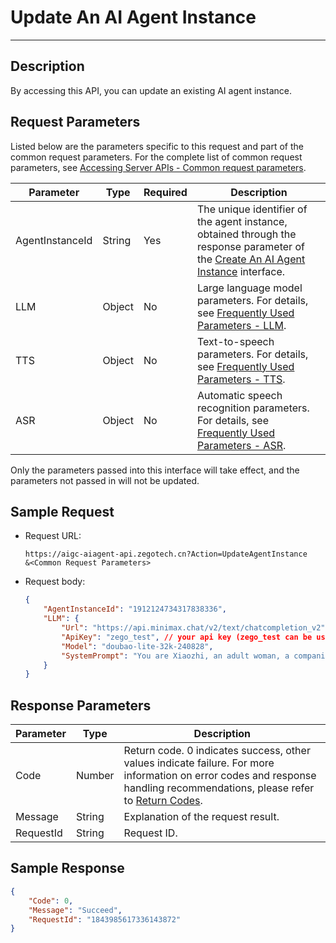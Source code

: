 # Update An AI Agent Instance

---

## Description

By accessing this API, you can update an existing AI agent instance.


<PostPrototype link="https://aigc-aiagent-api.zegotech.cn?Action=UpdateAgentInstance" />

## Request Parameters

Listed below are the parameters specific to this request and part of the common request parameters. For the complete list of common request parameters, see [Accessing Server APIs - Common request parameters](./../accessing-server-apis.mdx#common-request-parameters).

| Parameter         | Type     | Required | Description                                                                 |
|-------------------|----------|----------|-----------------------------------------------------------------------------|
| AgentInstanceId  | String   | Yes      | The unique identifier of the agent instance, obtained through the response parameter of the [Create An AI Agent Instance](./create-agent-instance.mdx) interface. |
| LLM                 | Object  | No       | Large language model parameters. For details, see [Frequently Used Parameters - LLM](./../common-parameter-description.mdx#llm).                                               |
| TTS                 | Object  | No       | Text-to-speech parameters. For details, see [Frequently Used Parameters - TTS](./../common-parameter-description.mdx#tts).                                               |
| ASR                 | Object  | No       | Automatic speech recognition parameters. For details, see [Frequently Used Parameters - ASR](./../common-parameter-description.mdx#asr).                                               |

<Note title="Note">
Only the parameters passed into this interface will take effect, and the parameters not passed in will not be updated.
</Note>

## Sample Request

- Request URL:

    ```https
    https://aigc-aiagent-api.zegotech.cn?Action=UpdateAgentInstance
    &<Common Request Parameters>
    ```

- Request body:

    ```json
    {
        "AgentInstanceId": "1912124734317838336",
        "LLM": {
            "Url": "https://api.minimax.chat/v2/text/chatcompletion_v2",
            "ApiKey": "zego_test", // your api key (zego_test can be used during the integration testing period (within 2 weeks of AI Agent service activation))
            "Model": "doubao-lite-32k-240828",
            "SystemPrompt": "You are Xiaozhi, an adult woman, a companion assistant **created by ZEGO**. knowledgeable in both astronomy and geography, intelligent, wise, enthusiastic, and friendly. \nDialogue requirements: 1. Dialogue with users according to the requirements of the persona. \n2.No more than 100 words."
        }
    }
    ```

## Response Parameters

| Parameter | Type | Description |
|-----------|------|-------------|
| Code | Number | Return code. 0 indicates success, other values indicate failure. For more information on error codes and response handling recommendations, please refer to [Return Codes](./../return-codes.mdx). |
| Message | String | Explanation of the request result. |
| RequestId | String | Request ID. |

## Sample Response

```json
{
    "Code": 0,
    "Message": "Succeed",
    "RequestId": "1843985617336143872"
}
```